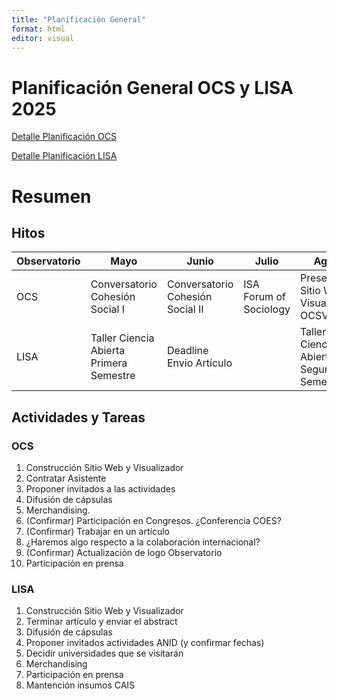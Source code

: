 ```yaml
---
title: "Planificación General"
format: html
editor: visual
---
```


# Planificación General OCS y LISA 2025

[Detalle Planificación OCS](https://planificacion-observatorios-2025.github.io/OCS-COES/planificacion.html)

[Detalle Planificación LISA](https://planificacion-observatorios-2025.github.io/planificacion-lisa/planificacion.html)

# Resumen

## Hitos

| Observatorio | Mayo                                    | Junio                            | Julio                  | Agosto                                       | Septiembre                                 | Octubre                          | Noviembre   |
|--------------|-----------------------------------------|----------------------------------|------------------------|----------------------------------------------|--------------------------------------------|----------------------------------|-------------|
| OCS          | Conversatorio Cohesión Social I         | Conversatorio Cohesión Social II | ISA Forum of Sociology | Presentación Sitio Web y Visualizador OCSVIS | Conversatorio Cohesión Social III          | Conversatorio Cohesión Social IV |             |
| LISA         | Taller Ciencia Abierta Primera Semestre | Deadline Envio Artículo          |                        | Taller Ciencia Abierta Segundo Semestre I    | Taller Ciencia Abierta Segundo Semester II |                                  | Debate ANID |

## Actividades y Tareas

### OCS

1.  Construcción Sitio Web y Visualizador
2.  Contratar Asistente
3.  Proponer invitados a las actividades
4.  Difusión de cápsulas
5.  Merchandising.
6.  (Confirmar) Participación en Congresos. ¿Conferencia COES?
7.  (Confirmar) Trabajar en un artículo
8.  ¿Haremos algo respecto a la colaboración internacional?
9.  (Confirmar) Actualización de logo Observatorio
10. Participación en prensa

### LISA

1.  Construcción Sitio Web y Visualizador
2.  Terminar artículo y enviar el abstract
3.  Difusión de cápsulas
4.  Proponer invitados actividades ANID (y confirmar fechas)
5.  Decidir universidades que se visitarán
6.  Merchandising
7.  Participación en prensa
8.  Mantención insumos CAIS
